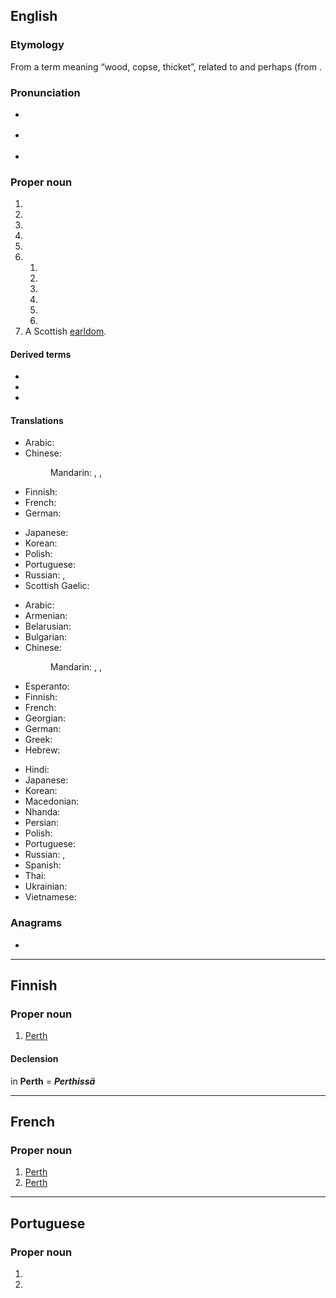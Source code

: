 ==English==
{{wp|dab=Perth (disambiguation)|Perth}}

===Etymology===
From a {{der|en|xpi|-}} term meaning “wood, copse, thicket”, related to {{cog|cy|perth}} and perhaps {{cog|cel-pro|*kʷerxtā}} (from {{cog|ine-pro|*pérkʷus||oak}}.

===Pronunciation===
* {{a|RP}} {{IPA|en|/pɜːθ/}}
* {{a|US}} {{IPA|en|/pɝθ/}}
* {{audio|en|En-au-Perth.ogg|Audio (AUS)}}

===Proper noun===
{{en-prop}}

# {{place|en|city|county/Perthshire|c/Scotland}}
# {{place|en|a=The capital and largest|city|s/Western Australia}}
# {{place|en|town|s/Ontario|c/Canada}}
# {{place|en|town|s/Tasmania|c/Australia}}
# {{place|en|river|in the [[Southern Alps]] of|c/New Zealand|a tributary of the [[Whataroa]]}}
# {{place|en|locale|c/US}}
## {{place|en|town|s/New York}}
## {{place|en|city|s/North Dakota}}
## {{place|en|unincorporated community|s/Delaware}}
## {{place|en|unincorporated community|s/Indiana}}
## {{place|en|unincorporated community|s/Kansas}}
## {{place|en|unincorporated community|s/Minnesota}}
# A Scottish [[earldom]].

====Derived terms====
* {{l|en|Perth Amboy}}
* {{l|en|Perth and Kinross}}
* {{l|en|Perthshire}}

====Translations====
{{trans-top|city in Scotland}}
* Arabic: {{t|ar|بِيرْث|m|tr=birṯ}}
* Chinese:
*: Mandarin: {{t|cmn|佩斯|tr=Pèisī|sc=Hani}}, {{t+|cmn|珀斯|tr=Pòsī|sc=Hani}}, {{t|cmn|柏斯|tr=Bòsī|sc=Hani}}
* Finnish: {{t|fi|Perth}}
* French: {{t+|fr|Perth}}
* German: {{t+|de|Perth}}
{{trans-mid}}
* Japanese: {{t|ja|パース|tr=Pāsu}}
* Korean: {{t+|ko|^퍼스}}
* Polish: {{t+|pl|Perth|n}}
* Portuguese: {{t|pt|Perth|f}}
* Russian: {{t+|ru|Перт|m|tr=Pɛrt}}, {{t+|ru|Перт|m}}
* Scottish Gaelic: {{t|gd|Peairt}}
{{trans-bottom}}

{{trans-top|city in Western Australia}}
* Arabic: {{t|ar|بِيرْث|m|tr=birṯ}}
* Armenian: {{t|hy|Պերտ}}
* Belarusian: {{t|be|Перт|m}}
* Bulgarian: {{t|bg|Пърт|m}}
* Chinese:
*: Mandarin: {{t|cmn|佩斯|tr=Pèisī|sc=Hani}}, {{t+|cmn|珀斯|tr=Pòsī|sc=Hani}}, {{t|cmn|柏斯|tr=Bòsī|sc=Hani}}
* Esperanto: {{t|eo|Perto}}
* Finnish: {{t|fi|Perth}}
* French: {{t+|fr|Perth}}
* Georgian: {{t|ka|პერთი}}
* German: {{t+|de|Perth|n}}
* Greek: {{t|el|Περθ|n}}
* Hebrew: {{t|he|פרת'}}
{{trans-mid}}
* Hindi: {{t|hi|पर्थ}}
* Japanese: {{t|ja|パース|tr=Pāsu}}
* Korean: {{t+|ko|퍼스}}
* Macedonian: {{t|mk|Перт|m}}
* Nhanda: {{t|nha|parata}}
* Persian: {{t|fa|پرث|tr=pers}}
* Polish: {{t+|pl|Perth|n}}
* Portuguese: {{t|pt|Perth|f}}
* Russian: {{t+|ru|Перт|m|tr=Pɛrt}}, {{t+|ru|Перт|m}}
* Spanish: {{t|es|Perth|m}}
* Thai: {{t|th|เพิร์ท|tr=pêrt}}
* Ukrainian: {{t|uk|Перт|m}}
* Vietnamese: {{t|vi|Perth}}
{{trans-bottom}}

===Anagrams===
* {{anagrams|en|a=ehprt|therp}}

{{cln|en|eponyms}}
----

==Finnish==

===Proper noun===
{{fi-proper noun}}

# [[Perth#English|Perth]] {{gloss|any place called Perth in English}}

====Declension====
in '''Perth''' = '''''Perthissä''''' {{qualifier|inessive}}
{{fi-decl-risti|n=sg|Perth|||ä|i=0}}

----

==French==
{{wikipedia|lang=fr}}

===Proper noun===
{{fr-proper noun}}

# [[Perth#English|Perth]] {{gloss|in Australia}}
# [[Perth#English|Perth]] {{gloss|in Scotland}}

----

==Portuguese==

===Proper noun===
{{pt-proper noun|f}}

# {{place|pt|city|s/Western Australia|c/Australia|t1=Perth}}
# {{place|pt|city|c/Scotland|t1=Perth}}